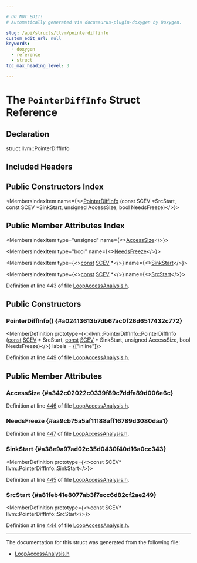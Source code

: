 ```yaml
---

# DO NOT EDIT!
# Automatically generated via docusaurus-plugin-doxygen by Doxygen.

slug: /api/structs/llvm/pointerdiffinfo
custom_edit_url: null
keywords:
  - doxygen
  - reference
  - struct
toc_max_heading_level: 3

---
```





# The `PointerDiffInfo` Struct Reference

<DoxygenPage pluginConfig={pluginConfig}>



## Declaration

<CodeBlock>struct llvm::PointerDiffInfo</CodeBlock>

## Included Headers

<IncludesList>
<IncludesListItem
  filePath="llvm/Analysis/LoopAccessAnalysis.h"
  permalink="/docs/api/files/include/include/llvm/include/llvm/analysis/loopaccessanalysis-h"
  isLocal="true" />
</IncludesList>

## Public Constructors Index

<MembersIndex>

<MembersIndexItem
  name={<><a href="#a02413613b7db67ac0f26d6517432c772">PointerDiffInfo</a> (const SCEV &#42;SrcStart, const SCEV &#42;SinkStart, unsigned AccessSize, bool NeedsFreeze)</>}>
</MembersIndexItem>

</MembersIndex>

## Public Member Attributes Index

<MembersIndex>

<MembersIndexItem
  type="unsigned"
  name={<><a href="#a342c02022c0339f89c7ddfa89d006e6c">AccessSize</a></>}>
</MembersIndexItem>

<MembersIndexItem
  type="bool"
  name={<><a href="#aa9cb75a5af11188aff16789d3080daa1">NeedsFreeze</a></>}>
</MembersIndexItem>

<MembersIndexItem
  type={<><a href="/docs/api/files/lib/lib/target/lib/target/aarch64/aarch64promoteconstant-cpp/#a90f8350fecae261c25be85d38b451bff">const</a> <a href="/docs/api/classes/llvm/scev">SCEV</a> &#42;</>}
  name={<><a href="#a38e9a97ad02c35d0430f40d16a0cc343">SinkStart</a></>}>
</MembersIndexItem>

<MembersIndexItem
  type={<><a href="/docs/api/files/lib/lib/target/lib/target/aarch64/aarch64promoteconstant-cpp/#a90f8350fecae261c25be85d38b451bff">const</a> <a href="/docs/api/classes/llvm/scev">SCEV</a> &#42;</>}
  name={<><a href="#a81feb41e8077ab3f7ecc6d82cf2ae249">SrcStart</a></>}>
</MembersIndexItem>

</MembersIndex>


Definition at line 443 of file <a href="/docs/api/files/include/include/llvm/include/llvm/analysis/loopaccessanalysis-h">LoopAccessAnalysis.h</a>.

<SectionDefinition>

## Public Constructors

### PointerDiffInfo() {#a02413613b7db67ac0f26d6517432c772}

<MemberDefinition
  prototype={<>llvm::PointerDiffInfo::PointerDiffInfo (<a href="/docs/api/files/lib/lib/target/lib/target/aarch64/aarch64promoteconstant-cpp/#a90f8350fecae261c25be85d38b451bff">const</a> <a href="/docs/api/classes/llvm/scev">SCEV</a> &#42; SrcStart, <a href="/docs/api/files/lib/lib/target/lib/target/aarch64/aarch64promoteconstant-cpp/#a90f8350fecae261c25be85d38b451bff">const</a> <a href="/docs/api/classes/llvm/scev">SCEV</a> &#42; SinkStart, unsigned AccessSize, bool NeedsFreeze)</>}
  labels = {["inline"]}>

Definition at line <a href="/docs/api/files/include/include/llvm/include/llvm/analysis/loopaccessanalysis-h/#l00449">449</a> of file <a href="/docs/api/files/include/include/llvm/include/llvm/analysis/loopaccessanalysis-h">LoopAccessAnalysis.h</a>.
</MemberDefinition>

</SectionDefinition>

<SectionDefinition>

## Public Member Attributes

### AccessSize {#a342c02022c0339f89c7ddfa89d006e6c}

<MemberDefinition
  prototype="unsigned llvm::PointerDiffInfo::AccessSize">

Definition at line <a href="/docs/api/files/include/include/llvm/include/llvm/analysis/loopaccessanalysis-h/#l00446">446</a> of file <a href="/docs/api/files/include/include/llvm/include/llvm/analysis/loopaccessanalysis-h">LoopAccessAnalysis.h</a>.
</MemberDefinition>

### NeedsFreeze {#aa9cb75a5af11188aff16789d3080daa1}

<MemberDefinition
  prototype="bool llvm::PointerDiffInfo::NeedsFreeze">

Definition at line <a href="/docs/api/files/include/include/llvm/include/llvm/analysis/loopaccessanalysis-h/#l00447">447</a> of file <a href="/docs/api/files/include/include/llvm/include/llvm/analysis/loopaccessanalysis-h">LoopAccessAnalysis.h</a>.
</MemberDefinition>

### SinkStart {#a38e9a97ad02c35d0430f40d16a0cc343}

<MemberDefinition
  prototype={<>const SCEV&#42; llvm::PointerDiffInfo::SinkStart</>}>

Definition at line <a href="/docs/api/files/include/include/llvm/include/llvm/analysis/loopaccessanalysis-h/#l00445">445</a> of file <a href="/docs/api/files/include/include/llvm/include/llvm/analysis/loopaccessanalysis-h">LoopAccessAnalysis.h</a>.
</MemberDefinition>

### SrcStart {#a81feb41e8077ab3f7ecc6d82cf2ae249}

<MemberDefinition
  prototype={<>const SCEV&#42; llvm::PointerDiffInfo::SrcStart</>}>

Definition at line <a href="/docs/api/files/include/include/llvm/include/llvm/analysis/loopaccessanalysis-h/#l00444">444</a> of file <a href="/docs/api/files/include/include/llvm/include/llvm/analysis/loopaccessanalysis-h">LoopAccessAnalysis.h</a>.
</MemberDefinition>

</SectionDefinition>

<hr/>

The documentation for this struct was generated from the following file:

<ul>
<li><a href="/docs/api/files/include/include/llvm/include/llvm/analysis/loopaccessanalysis-h">LoopAccessAnalysis.h</a></li>
</ul>

</DoxygenPage>
